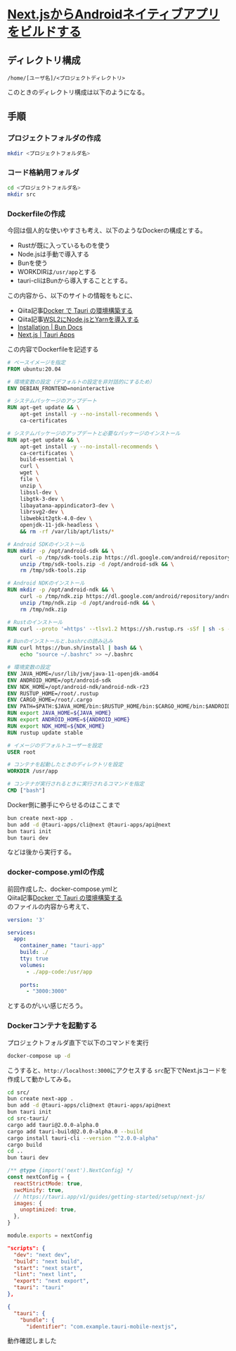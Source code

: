 
# [Next.jsからAndroidネイティブアプリをビルドする](https://hackmd.io/@lucasfernog/BkHI4e18j)

## ディレクトリ構成
```
/home/[ユーザ名]/<プロジェクトディレクトリ>
```

このときのディレクトリ構成は以下のようになる。

<FileTree>
  <FileTree.Folder name="プロジェクトディレクトリ" defaultOpen>
    <FileTree.File name="Dockerfile" />
    <FileTree.File name="docker-compose.yml" />
    <FileTree.Folder name="src">
      <FileTree.File name="Next.jsプロジェクト" />
    </FileTree.Folder>
  </FileTree.Folder>
</FileTree>

## 手順
### プロジェクトフォルダの作成
```bash copy
mkdir <プロジェクトフォルダ名>
```
### コード格納用フォルダ
```bash copy
cd <プロジェクトフォルダ名>
mkdir src
```

### Dockerfileの作成

今回は個人的な使いやすさも考え、以下のようなDockerの構成とする。
- Rustが既に入っているものを使う
- Node.jsは手動で導入する
- Bunを使う
- WORKDIRは`/usr/app`とする
- tauri-cliはBunから導入することとする。

この内容から、以下のサイトの情報をもとに、
- Qiita記事[Docker で Tauri の環境構築する](https://qiita.com/Ritz/items/ecb4bc2d55a0d6967e6e)
- Qiita記事[WSL2にNode.jsとYarnを導入する](https://zenn.dev/ryuu/articles/wsl2-addyarn)
- [Installation | Bun Docs](https://bun.sh/docs/installation)
- [Next.js | Tauri Apps](https://tauri.app/v1/guides/getting-started/setup/next-js)

この内容でDockerfileを記述する
```Dockerfile filename="Dockerfile" copy
# ベースイメージを指定
FROM ubuntu:20.04

# 環境変数の設定（デフォルトの設定を非対話的にするため）
ENV DEBIAN_FRONTEND=noninteractive

# システムパッケージのアップデート
RUN apt-get update && \
    apt-get install -y --no-install-recommends \
    ca-certificates

# システムパッケージのアップデートと必要なパッケージのインストール
RUN apt-get update && \
    apt-get install -y --no-install-recommends \
    ca-certificates \
    build-essential \
    curl \
    wget \
    file \
    unzip \
    libssl-dev \
    libgtk-3-dev \
    libayatana-appindicator3-dev \
    librsvg2-dev \
    libwebkit2gtk-4.0-dev \
    openjdk-11-jdk-headless \
    && rm -rf /var/lib/apt/lists/*

# Android SDKのインストール
RUN mkdir -p /opt/android-sdk && \
    curl -o /tmp/sdk-tools.zip https://dl.google.com/android/repository/commandlinetools-linux-8512546_latest.zip && \
    unzip /tmp/sdk-tools.zip -d /opt/android-sdk && \
    rm /tmp/sdk-tools.zip

# Android NDKのインストール
RUN mkdir -p /opt/android-ndk && \
    curl -o /tmp/ndk.zip https://dl.google.com/android/repository/android-ndk-r26-linux.zip?hl=ja && \
    unzip /tmp/ndk.zip -d /opt/android-ndk && \
    rm /tmp/ndk.zip

# Rustのインストール
RUN curl --proto '=https' --tlsv1.2 https://sh.rustup.rs -sSf | sh -s -- -y

# Bunのインストールと.bashrcの読み込み
RUN curl https://bun.sh/install | bash && \
    echo "source ~/.bashrc" >> ~/.bashrc

# 環境変数の設定
ENV JAVA_HOME=/usr/lib/jvm/java-11-openjdk-amd64
ENV ANDROID_HOME=/opt/android-sdk
ENV NDK_HOME=/opt/android-ndk/android-ndk-r23
ENV RUSTUP_HOME=/root/.rustup
ENV CARGO_HOME=/root/.cargo
ENV PATH=$PATH:$JAVA_HOME/bin:$RUSTUP_HOME/bin:$CARGO_HOME/bin:$ANDROID_HOME/cmdline-tools/latest/bin:$NDK_HOME
RUN export JAVA_HOME=${JAVA_HOME}
RUN export ANDROID_HOME=${ANDROID_HOME}
RUN export NDK_HOME=${NDK_HOME}
RUN rustup update stable

# イメージのデフォルトユーザーを設定
USER root

# コンテナを起動したときのディレクトリを設定
WORKDIR /usr/app

# コンテナが実行されるときに実行されるコマンドを指定
CMD ["bash"]
```

Docker側に勝手にやらせるのはここまで
```bash
bun create next-app .
bun add -d @tauri-apps/cli@next @tauri-apps/api@next
bun tauri init
bun tauri dev
```
などは後から実行する。

### docker-compose.ymlの作成
前回作成した、docker-compose.ymlと<br />
Qiita記事[Docker で Tauri の環境構築する](https://qiita.com/Ritz/items/ecb4bc2d55a0d6967e6e)<br />
のファイルの内容から考えて、

```yaml filename="docker-compose.yml" copy
version: '3'

services:
  app:
    container_name: "tauri-app"
    build: ./
    tty: true
    volumes:
      - ./app-code:/usr/app
    
    ports:
      - "3000:3000"
```
とするのがいい感じだろう。

### Dockerコンテナを起動する
プロジェクトフォルダ直下で以下のコマンドを実行
```bash copy
docker-compose up -d
```

こうすると、`http://localhost:3000`にアクセスする
`src`配下でNext.jsコードを作成して動かしてみる。

```bash
cd src/
bun create next-app .
bun add -d @tauri-apps/cli@next @tauri-apps/api@next
bun tauri init
cd src-tauri/
cargo add tauri@2.0.0-alpha.0
cargo add tauri-build@2.0.0-alpha.0 --build
cargo install tauri-cli --version "^2.0.0-alpha"
cargo build
cd ..
bun tauri dev
```

```js filename="next.config.js" copy
/** @type {import('next').NextConfig} */
const nextConfig = {
  reactStrictMode: true,
  swcMinify: true,
  // https://tauri.app/v1/guides/getting-started/setup/next-js/
  images: {
    unoptimized: true,
  },
}

module.exports = nextConfig
```

```json filename="package.json" copy
"scripts": {
  "dev": "next dev",
  "build": "next build",
  "start": "next start",
  "lint": "next lint",
  "export": "next export",
  "tauri": "tauri"
},
```

```json filename="src-tauri/tauri.conf.json" copy
{
  "tauri": {
    "bundle": {
      "identifier": "com.example.tauri-mobile-nextjs",
```
<Callout type="info" emoji="️😊">
  動作確認しました
</Callout>
